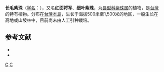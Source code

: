 {{Speciesbox 
| taxon = Callicarpa pilosissima
| authority = Maxim.
}}
'''长毛紫珠'''（[[学名|学名]]：{{lang|la|''Callicarpa pilosissima''}}），又名'''红面将军'''、'''细叶紫珠'''，为[[唇型科|唇型科]][[紫珠属|紫珠属]]的植物，是[[台灣|台灣]]的特有植物。分布在[[台灣島|台灣本島]]，生长于海拔500米至1,500米的地区，一般生长在高地或山坡林中，目前尚未由人工引种栽培。

==参考文献==
{{reflist}}
* {{cite web| url =http://www.bioinfo.cn/db05/KmzwSpecies.php?action=view&id=23044| title =长毛紫珠| work =《中国高等植物数据库全库》| publisher =中国科学院微生物研究所| author =昆明植物研究所| accessdate =2009-02-25| deadurl =yes| archiveurl =https://web.archive.org/web/20160305052656/http://www.bioinfo.cn/db05/KmzwSpecies.php?action=view&id=23044| archivedate =2016-03-05}}
* {{TaiBNET| zh=细叶紫珠 | id=203554 | binomial=Callicarpa pilosissima | authority=Maxim., 1886 | var= | accessdate=2013-01-24}}
{{Taxonbar}}

[[Category:紫珠属|C]]
[[Category:台灣特有種|C]]